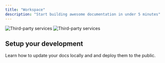 ```yaml
---
title: "Workspace"
description: "Start building awesome documentation in under 5 minutes"
---
```


<img
  className="block dark:hidden"
  src="/images/marketplace-light.png"
  alt="Third-party services"
/>
<img
  className="hidden dark:block"
  src="/images/marketplace-dark.png"
  alt="Third-party services"
/>

## Setup your development

Learn how to update your docs locally and and deploy them to the public.
